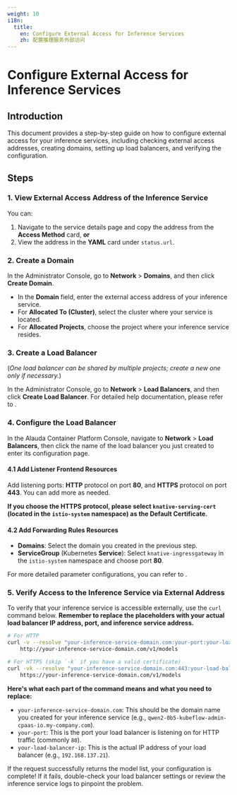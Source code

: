 ```yaml
---
weight: 10
i18n:
  title:
    en: Configure External Access for Inference Services
    zh: 配置推理服务外部访问
---
```


# Configure External Access for Inference Services

## Introduction

This document provides a step-by-step guide on how to configure external access for your inference services, including checking external access addresses, creating domains, setting up load balancers, and verifying the configuration.

## Steps

<Steps>

### 1. View External Access Address of the Inference Service

You can:
1. Navigate to the service details page and copy the address from the **Access Method** card, **or**
2. View the address in the **YAML** card under `status.url`.

### 2. Create a Domain

In the Administrator Console, go to **Network** > **Domains**, and then click **Create Domain**.
* In the **Domain** field, enter the external access address of your inference service.
* For **Allocated To (Cluster)**, select the cluster where your service is located.
* For **Allocated Projects**, choose the project where your inference service resides.

### 3. Create a Load Balancer
(*One load balancer can be shared by multiple projects; create a new one only if necessary.*)

In the Administrator Console, go to **Network** > **Load Balancers**, and then click **Create Load Balancer**. For detailed help documentation, please refer to <ExternalSiteLink name="acp" href="/configure/networking/how_to/create_loadbalancer.mdx" children="Configure Load Balancer" />.

### 4. Configure the Load Balancer

In the Alauda Container Platform Console, navigate to **Network** > **Load Balancers**, then click the name of the load balancer you just created to enter its configuration page.

#### 4.1 Add Listener Frontend Resources

Add listening ports: **HTTP** protocol on port **80**, and **HTTPS** protocol on port **443**. You can add more as needed.

**If you choose the HTTPS protocol, please select `knative-serving-cert` (located in the `istio-system` namespace) as the Default Certificate.**

#### 4.2 Add Forwarding Rules Resources

* **Domains**: Select the domain you created in the previous step.
* **ServiceGroup** (Kubernetes **Service**): Select `knative-ingressgateway` in the `istio-system` namespace and choose port **80**.
 
For more detailed parameter configurations, you can refer to <ExternalSiteLink name="acp" href="/configure/networking/how_to/create_loadbalancer.mdx" children="Configure Load Balancer" />.

### 5. Verify Access to the Inference Service via External Address

To verify that your inference service is accessible externally, use the `curl` command below. **Remember to replace the placeholders with your actual load balancer IP address, port, and inference service address.**


```bash
# For HTTP
curl -v --resolve "your-inference-service-domain.com:your-port:your-load-balancer-ip" \
    http://your-inference-service-domain.com/v1/models

# For HTTPS (skip `-k` if you have a valid certificate)
curl -vk --resolve "your-inference-service-domain.com:443:your-load-balancer-ip" \
    https://your-inference-service-domain.com/v1/models
```
**Here's what each part of the command means and what you need to replace:**

* `your-inference-service-domain.com`: This should be the domain name you created for your inference service (e.g., `qwen2-0b5-kubeflow-admin-cpaas-io.my-company.com`).
* `your-port`: This is the port your load balancer is listening on for HTTP traffic (commonly `80`).
* `your-load-balancer-ip`: This is the actual IP address of your load balancer (e.g., `192.168.137.21`).

If the request successfully returns the model list, your configuration is complete! If it fails, double-check your load balancer settings or review the inference service logs to pinpoint the problem.
</Steps>